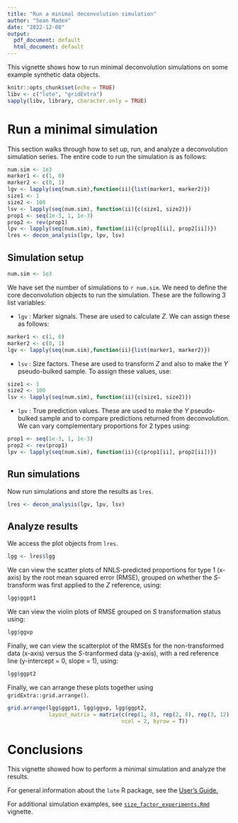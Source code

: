 ```yaml
---
title: "Run a minimal deconvolution simulation"
author: "Sean Maden"
date: "2022-12-08"
output:
  pdf_document: default
  html_document: default
---
```


This vignette shows how to run minimal deconvolution simulations on some example
synthetic data objects.

```r
knitr::opts_chunk$set(echo = TRUE)
libv <- c("lute", "gridExtra")
sapply(libv, library, character.only = TRUE)
```

# Run a minimal simulation

This section walks through how to set up, run, and analyze a deconvolution 
simulation series. The entire code to run the simulation is as follows:

```r
num.sim <- 1e3
marker1 <- c(1, 0)
marker2 <- c(0, 1)
lgv <- lapply(seq(num.sim),function(ii){list(marker1, marker2)})
size1 <- 1
size2 <- 100
lsv <- lapply(seq(num.sim), function(ii){c(size1, size2)})
prop1 <- seq(1e-3, 1, 1e-3)
prop2 <- rev(prop1)
lpv <- lapply(seq(num.sim), function(ii){c(prop1[ii], prop2[ii])})
lres <- decon_analysis(lgv, lpv, lsv)
```

## Simulation setup

```r
num.sim <- 1e3
```

We have set the number of simulations to `r num.sim`. We need to define the core 
deconvolution objects to run the simulation. These are the following 3 list variables:

* `lgv` : Marker signals. These are used to calculate $Z$. We can assign these as
follows:

```r
marker1 <- c(1, 0)
marker2 <- c(0, 1)
lgv <- lapply(seq(num.sim),function(ii){list(marker1, marker2)})
```

* `lsv` : Size factors. These are used to transform $Z$ and also to make the $Y$ 
pseudo-bulked sample. To assign these values, use:

```r
size1 <- 1
size2 <- 100
lsv <- lapply(seq(num.sim), function(ii){c(size1, size2)})
```

* `lpv` : True prediction values. These are used to make the $Y$ pseudo-bulked sample and
to compare predictions returned from deconvolution. We can vary complementary 
proportions for 2 types using:

```r
prop1 <- seq(1e-3, 1, 1e-3)
prop2 <- rev(prop1)
lpv <- lapply(seq(num.sim), function(ii){c(prop1[ii], prop2[ii])})
```

## Run simulations

Now run simulations and store the results as `lres`.

```r
lres <- decon_analysis(lgv, lpv, lsv)
```

## Analyze results

We access the plot objects from `lres`. 

```r
lgg <- lres$lgg
```

We can view the scatter plots of NNLS-predicted proportions for type 1 (x-axis)
by the root mean squared error (RMSE), grouped on whether the $S$-transform was
first applied to the $Z$ reference, using:

```r
lgg$ggpt1
```

We can view the violin plots of RMSE grouped on $S$ transformation status using:

```r
lgg$ggvp
```

Finally, we can view the scatterplot of the RMSEs for the non-transformed data 
(x-axis) versus the $S$-tranformed data (y-axis), with a red reference line 
(y-intercept = 0, slope = 1), using:

```r
lgg$ggpt2
```

Finally, we can arrange these plots together using `gridExtra::grid.arrange()`.

```r
grid.arrange(lgg$ggpt1, lgg$ggvp, lgg$ggpt2,
             layout_matrix = matrix(c(rep(1, 8), rep(2, 8), rep(3, 12)), 
                                    ncol = 2, byrow = T))
```

# Conclusions

This vignette showed how to perform a minimal simulation and analyze the results.

For general information about the `lute` R package, see the [User's Guide.]()

For additional simulation examples, see [`size_factor_experiments.Rmd`]() vignette.

